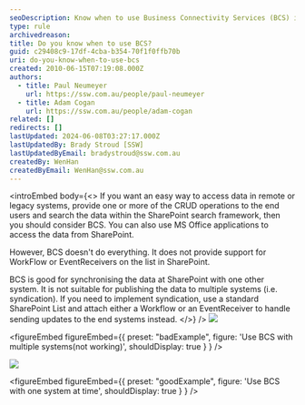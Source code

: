 ```yaml
---
seoDescription: Know when to use Business Connectivity Services (BCS) in SharePoint to easily access data from remote or legacy systems.
type: rule
archivedreason:
title: Do you know when to use BCS?
guid: c29408c9-17df-4cba-b354-70f1f0ffb70b
uri: do-you-know-when-to-use-bcs
created: 2010-06-15T07:19:08.000Z
authors:
  - title: Paul Neumeyer
    url: https://ssw.com.au/people/paul-neumeyer
  - title: Adam Cogan
    url: https://ssw.com.au/people/adam-cogan
related: []
redirects: []
lastUpdated: 2024-06-08T03:27:17.000Z
lastUpdatedBy: Brady Stroud [SSW]
lastUpdatedByEmail: bradystroud@ssw.com.au
createdBy: WenHan
createdByEmail: WenHan@ssw.com.au
---
```


<introEmbed
  body={<>
If you want an easy way to access data in remote or legacy systems, provide one or more of the CRUD operations to the end users and search the data within the SharePoint search framework, then you should consider BCS. You can also use MS Office applications to access the data from SharePoint.

However, BCS doesn't do everything. It does not provide support for WorkFlow or EventReceivers on the list in SharePoint.

BCS is good for synchronising the data at SharePoint with one other system. It is not suitable for publishing the data to multiple systems (i.e. syndication). If you need to implement syndication, use a standard SharePoint List and attach either a Workflow or an EventReceiver to handle sending updates to the end systems instead.
  </>}
/>
![](/uploads/rules/do-you-know-when-to-use-bcs/BCSBadExample.jpg)

<figureEmbed figureEmbed={{
  preset: "badExample",
  figure: 'Use BCS with multiple systems(not working)',
  shouldDisplay: true
} } />


![](/uploads/rules/do-you-know-when-to-use-bcs/BCSGoodExample.jpg)

<figureEmbed figureEmbed={{
  preset: "goodExample",
  figure: 'Use BCS with one system at time',
  shouldDisplay: true
} } />
